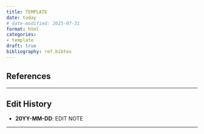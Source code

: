 ```yaml
---
title: TEMPLATE
date: today
# date-modified: 2025-07-31
format: html
categories:
- template
draft: true
bibliography: ref.bibtex
---
```


<!-- BODY -->

<!-- REFERENCES -->
::: {#refs}
## References
:::
---

<!-- EDIT HISTORY -->
::: {.callout-note}
## Edit History

- **20YY-MM-DD**: EDIT NOTE
:::

---

<!-- COMMENTS/REACTIONS -->
<script src="https://giscus.app/client.js"
        data-repo="aechoi/blog"
        data-repo-id="R_kgDOPWDacg"
        data-category="Announcements"
        data-category-id="DIC_kwDOPWDacs4CtpTY"
        data-mapping="pathname"
        data-strict="0"
        data-reactions-enabled="1"
        data-emit-metadata="0"
        data-input-position="top"
        data-theme="light"
        data-lang="en"
        data-loading="lazy"
        crossorigin="anonymous"
        async>
</script>
